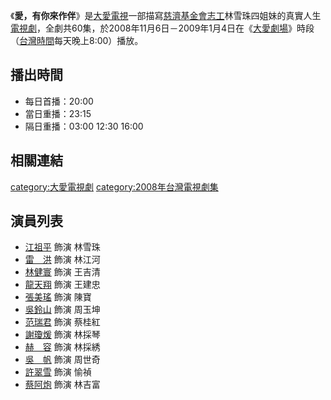 {{電視節目信息框
| 名稱       = 愛，有你來作伴
| 圖片       = 
| 類型       = 大愛真實人生劇場
| 導演       = [[李岳峰|李岳峰]]
| 編劇       = 蔡巧萍、林碧華
| 演出       = 參見演員列表
| 製作人     = 李怡慧
| 監製       = 臧蕙年
| 片頭曲     = 
| 片尾曲     = 
| 國家       = {{ROC-TW}}
| 語言       = [[國語|國語]]
| 集數       = 60集
| 每集長     = 48分鐘
| 電視台     = [[大愛電視|大愛電視]]
| 播出國家   = {{TWN}}
| 開始       = 2008年11月6日
| 結束       = 2009年1月4日
}}

《'''愛，有你來作伴'''》是[[大愛電視|大愛電視]]一部描寫[[慈濟基金會|慈濟基金會]][[志工|志工]]林雪珠四姐妹的真實人生[[電視劇|電視劇]]，全劇共60集，於2008年11月6日－2009年1月4日在《[[大愛劇場|大愛劇場]]》時段（[[台灣時間|台灣時間]]每天晚上8:00）播放。

==播出時間==
*每日首播：20:00
*當日重播：23:15
*隔日重播：03:00  12:30 16:00

==相關連結==

{{電視節目的變遷
|電視台=[[大愛電視台|大愛電視台]]
|播放檔次=八點檔（每天晚上8:00）節目
|節目名稱='''愛，有你來作伴''' <br />2008年11月6日－2009年1月4日
|上一節目=[[矽谷阿嬤|矽谷阿嬤]] <br />2008年9月17日－2008年11月5日
|下一節目=[[台九線上的愛|台九線上的愛]]<br />2009年1月5日－2009年2月18日
}}
{{電視節目的變遷
|電視台=[[大愛電視台|大愛電視台]]
|播放檔次=真善美劇場（星期一至星期五上午08:55）節目
|節目名稱='''愛，有你來作伴''' <br />2013年2月19日－2013年5月13日
|上一節目=[[家有五寶|家有五寶]] <br />2013年2月5日－2013年2月18日
|下一節目=[[真情伴星月|真情伴星月]]<br /> 2013年5月14日－2013年6月12日
}}
{{大愛劇場}}
{{DEFAULTSORT:Ai愛}}
[[category:大愛電視劇|category:大愛電視劇]]
[[category:2008年台灣電視劇集|category:2008年台灣電視劇集]]

==演員列表==
*[[江祖平|江祖平]] 飾演 林雪珠
*[[雷洪|雷　洪]] 飾演 林江河
*[[林健寰|林健寰]] 飾演 王吉清
*[[龍天翔|龍天翔]] 飾演 王建忠 
*[[張美瑤|張美瑤]] 飾演 陳寶
*[[吳鈴山|吳鈴山]] 飾演 周玉坤
*[[范瑞君|范瑞君]] 飾演 蔡桂紅
*[[謝瓊煖|謝瓊煖]] 飾演 林採琴
*[[赫容|赫　容]] 飾演 林採綉
*[[吳帆|吳　帆]] 飾演 周世奇
*[[許翠雪|許翠雪]] 飾演 愉禎
*[[蔡阿炮|蔡阿炮]] 飾演 林吉富